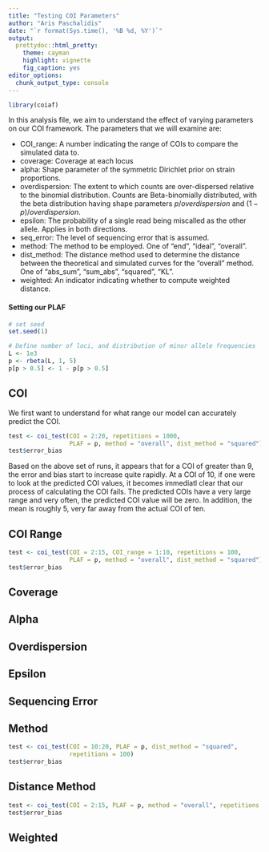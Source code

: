 ```yaml
---
title: "Testing COI Parameters"
author: "Aris Paschalidis"
date: "`r format(Sys.time(), '%B %d, %Y')`"
output:
  prettydoc::html_pretty:
    theme: cayman
    highlight: vignette
    fig_caption: yes
editor_options:
  chunk_output_type: console
---
```


```r
library(coiaf)
```

In this analysis file, we aim to understand the effect of varying parameters on
our COI framework. The parameters that we will examine are:

* COI_range: A number indicating the range of COIs to compare the simulated 
data to.
* coverage: Coverage at each locus
* alpha: Shape parameter of the symmetric Dirichlet prior on strain proportions.
* overdispersion: The extent to which counts are over-dispersed relative to the 
binomial distribution. Counts are Beta-binomially distributed, with the beta 
distribution having shape parameters $p/overdispersion$ and 
$(1-p)/overdispersion$.
* epsilon: The probability of a single read being miscalled as the other allele.
Applies in both directions.
* seq_error: The level of sequencing error that is assumed.
* method: The method to be employed. One of "end", "ideal", "overall".
* dist_method: The distance method used to determine the distance between the 
theoretical and simulated curves for the "overall" method. One of "abs_sum", 
"sum_abs", "squared", "KL".
* weighted: An indicator indicating whether to compute weighted distance.

#### Setting our PLAF
```r
# set seed
set.seed(1)

# Define number of loci, and distribution of minor allele frequencies
L <- 1e3
p <- rbeta(L, 1, 5)
p[p > 0.5] <- 1 - p[p > 0.5]
```

## COI
We first want to understand for what range our model can accurately predict
the COI.

```r
test <- coi_test(COI = 2:20, repetitions = 1000,
                 PLAF = p, method = "overall", dist_method = "squared")
test$error_bias
```

Based on the above set of runs, it appears that for a COI of greater than 9, the
error and bias start to increase quite rapidly. At a COI of 10, if one were to
look at the predicted COI values, it becomes immediatl clear that our process
of calculating the COI fails. The predicted COIs have a very large range and
very often, the predicted COI value will be zero. In addition, the mean is
roughly 5, very far away from the actual COI of ten.

## COI Range
```r
test <- coi_test(COI = 2:15, COI_range = 1:10, repetitions = 100,
                 PLAF = p, method = "overall", dist_method = "squared")
test$error_bias
```

## Coverage

## Alpha

## Overdispersion

## Epsilon

## Sequencing Error

## Method
```r
test <- coi_test(COI = 10:20, PLAF = p, dist_method = "squared", 
                 repetitions = 100)
test$error_bias
```


## Distance Method
```r
test <- coi_test(COI = 2:15, PLAF = p, method = "overall", repetitions = 100)
test$error_bias
```

## Weighted
